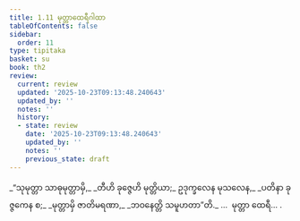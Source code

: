 ```yaml
---
title: 1.11 မုတ္တာထေရီဂါထာ
tableOfContents: false
sidebar:
  order: 11
type: tipitaka
basket: su
book: th2
review:
  current: review
  updated: '2025-10-23T09:13:48.240643'
  updated_by: ''
  notes: ''
  history:
  - state: review
    date: '2025-10-23T09:13:48.240643'
    updated_by: ''
    notes: ''
    previous_state: draft
---
```



<ReviewStatus review={frontmatter.review} showDetails={true} />

<HypothesisAnnotation frontmatter={frontmatter} />

<DynamicBreadcrumb />

<Division number="11" book="th2" e="ch" v="19" p="379">

<Paragraph number="22" type="verses" book="th2">
_“သုမုတ္တာ သာဓုမုတ္တာမှိ,_  
_တီဟိ ခုဇ္ဇေဟိ မုတ္တိယာ;_  
ဥဒုက္ခလေန မုသလေန,_  
_ပတိနာ ခုဇ္ဇကေန စ;_  
_မုတ္တာမှိ ဇာတိမရဏာ,_  
_ဘဝနေတ္တိ သမူဟတာ”တိ._  


</Paragraph>
</Division>

<Paragraph number="23" type="center" book="th2">
…  မုတ္တာ ထေရီ… .
</Paragraph>